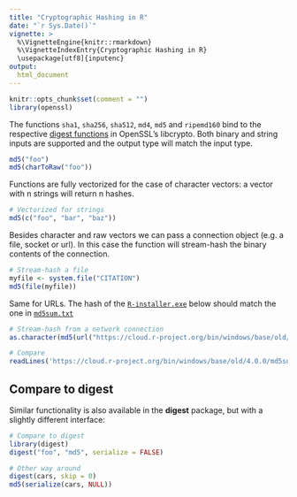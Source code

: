 ```yaml
---
title: "Cryptographic Hashing in R"
date: "`r Sys.Date()`"
vignette: >
  %\VignetteEngine{knitr::rmarkdown}
  %\VignetteIndexEntry{Cryptographic Hashing in R}
  \usepackage[utf8]{inputenc}  
output:
  html_document
---
```


```r
knitr::opts_chunk$set(comment = "")
library(openssl)
```

The functions `sha1`, `sha256`, `sha512`, `md4`, `md5` and `ripemd160` bind to the respective [digest functions](https://www.openssl.org/docs/man1.1.1/man1/openssl-dgst.html) in OpenSSL's libcrypto. Both binary and string inputs are supported and the output type will match the input type.

```r
md5("foo")
md5(charToRaw("foo"))
```

Functions are fully vectorized for the case of character vectors: a vector with n strings will return n hashes.

```r
# Vectorized for strings
md5(c("foo", "bar", "baz"))
```

Besides character and raw vectors we can pass a connection object (e.g. a file, socket or url). In this case the function will stream-hash the binary contents of the connection.

```r
# Stream-hash a file
myfile <- system.file("CITATION")
md5(file(myfile))
```

Same for URLs. The hash of the [`R-installer.exe`](https://cloud.r-project.org/bin/windows/base/old/4.0.0/R-4.0.0-win.exe) below should match the one in [`md5sum.txt`](https://cloud.r-project.org/bin/windows/base/old/4.0.0/md5sum.txt) 

```r
# Stream-hash from a network connection
as.character(md5(url("https://cloud.r-project.org/bin/windows/base/old/4.0.0/R-4.0.0-win.exe")))

# Compare
readLines('https://cloud.r-project.org/bin/windows/base/old/4.0.0/md5sum.txt')
```

## Compare to digest

Similar functionality is also available in the **digest** package, but with a slightly different interface:

```r
# Compare to digest
library(digest)
digest("foo", "md5", serialize = FALSE)

# Other way around
digest(cars, skip = 0)
md5(serialize(cars, NULL))
```
